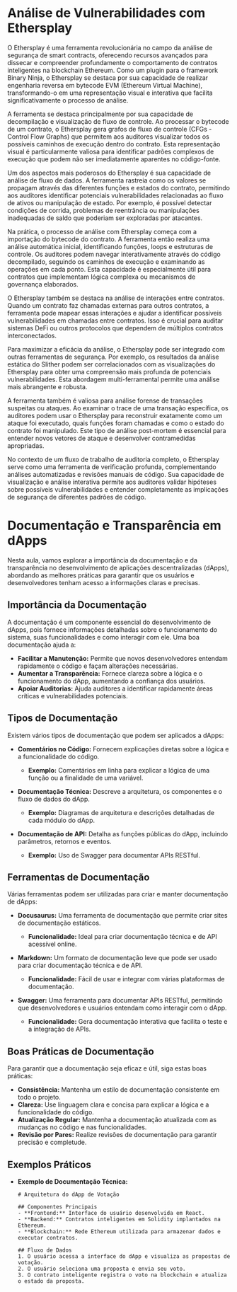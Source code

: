 # Análise de Vulnerabilidades com Ethersplay

O Ethersplay é uma ferramenta revolucionária no campo da análise de segurança de smart contracts, oferecendo recursos avançados para dissecar e compreender profundamente o comportamento de contratos inteligentes na blockchain Ethereum. Como um plugin para o framework Binary Ninja, o Ethersplay se destaca por sua capacidade de realizar engenharia reversa em bytecode EVM (Ethereum Virtual Machine), transformando-o em uma representação visual e interativa que facilita significativamente o processo de análise.

A ferramenta se destaca principalmente por sua capacidade de decompilação e visualização de fluxo de controle. Ao processar o bytecode de um contrato, o Ethersplay gera grafos de fluxo de controle (CFGs - Control Flow Graphs) que permitem aos auditores visualizar todos os possíveis caminhos de execução dentro do contrato. Esta representação visual é particularmente valiosa para identificar padrões complexos de execução que podem não ser imediatamente aparentes no código-fonte.

Um dos aspectos mais poderosos do Ethersplay é sua capacidade de análise de fluxo de dados. A ferramenta rastreia como os valores se propagam através das diferentes funções e estados do contrato, permitindo aos auditores identificar potenciais vulnerabilidades relacionadas ao fluxo de ativos ou manipulação de estado. Por exemplo, é possível detectar condições de corrida, problemas de reentrância ou manipulações inadequadas de saldo que poderiam ser exploradas por atacantes.

Na prática, o processo de análise com Ethersplay começa com a importação do bytecode do contrato. A ferramenta então realiza uma análise automática inicial, identificando funções, loops e estruturas de controle. Os auditores podem navegar interativamente através do código decompilado, seguindo os caminhos de execução e examinando as operações em cada ponto. Esta capacidade é especialmente útil para contratos que implementam lógica complexa ou mecanismos de governança elaborados.

O Ethersplay também se destaca na análise de interações entre contratos. Quando um contrato faz chamadas externas para outros contratos, a ferramenta pode mapear essas interações e ajudar a identificar possíveis vulnerabilidades em chamadas entre contratos. Isso é crucial para auditar sistemas DeFi ou outros protocolos que dependem de múltiplos contratos interconectados.

Para maximizar a eficácia da análise, o Ethersplay pode ser integrado com outras ferramentas de segurança. Por exemplo, os resultados da análise estática do Slither podem ser correlacionados com as visualizações do Ethersplay para obter uma compreensão mais profunda de potenciais vulnerabilidades. Esta abordagem multi-ferramental permite uma análise mais abrangente e robusta.

A ferramenta também é valiosa para análise forense de transações suspeitas ou ataques. Ao examinar o trace de uma transação específica, os auditores podem usar o Ethersplay para reconstruir exatamente como um ataque foi executado, quais funções foram chamadas e como o estado do contrato foi manipulado. Este tipo de análise post-mortem é essencial para entender novos vetores de ataque e desenvolver contramedidas apropriadas.

No contexto de um fluxo de trabalho de auditoria completo, o Ethersplay serve como uma ferramenta de verificação profunda, complementando análises automatizadas e revisões manuais de código. Sua capacidade de visualização e análise interativa permite aos auditores validar hipóteses sobre possíveis vulnerabilidades e entender completamente as implicações de segurança de diferentes padrões de código.

# Documentação e Transparência em dApps

Nesta aula, vamos explorar a importância da documentação e da transparência no desenvolvimento de aplicações descentralizadas (dApps), abordando as melhores práticas para garantir que os usuários e desenvolvedores tenham acesso a informações claras e precisas.

## Importância da Documentação

A documentação é um componente essencial do desenvolvimento de dApps, pois fornece informações detalhadas sobre o funcionamento do sistema, suas funcionalidades e como interagir com ele. Uma boa documentação ajuda a:

- **Facilitar a Manutenção:** Permite que novos desenvolvedores entendam rapidamente o código e façam alterações necessárias.
- **Aumentar a Transparência:** Fornece clareza sobre a lógica e o funcionamento do dApp, aumentando a confiança dos usuários.
- **Apoiar Auditorias:** Ajuda auditores a identificar rapidamente áreas críticas e vulnerabilidades potenciais.

## Tipos de Documentação

Existem vários tipos de documentação que podem ser aplicados a dApps:

- **Comentários no Código:** Fornecem explicações diretas sobre a lógica e a funcionalidade do código.

  - **Exemplo:** Comentários em linha para explicar a lógica de uma função ou a finalidade de uma variável.

- **Documentação Técnica:** Descreve a arquitetura, os componentes e o fluxo de dados do dApp.

  - **Exemplo:** Diagramas de arquitetura e descrições detalhadas de cada módulo do dApp.

- **Documentação de API:** Detalha as funções públicas do dApp, incluindo parâmetros, retornos e eventos.
  - **Exemplo:** Uso de Swagger para documentar APIs RESTful.

## Ferramentas de Documentação

Várias ferramentas podem ser utilizadas para criar e manter documentação de dApps:

- **Docusaurus:** Uma ferramenta de documentação que permite criar sites de documentação estáticos.

  - **Funcionalidade:** Ideal para criar documentação técnica e de API acessível online.

- **Markdown:** Um formato de documentação leve que pode ser usado para criar documentação técnica e de API.

  - **Funcionalidade:** Fácil de usar e integrar com várias plataformas de documentação.

- **Swagger:** Uma ferramenta para documentar APIs RESTful, permitindo que desenvolvedores e usuários entendam como interagir com o dApp.
  - **Funcionalidade:** Gera documentação interativa que facilita o teste e a integração de APIs.

## Boas Práticas de Documentação

Para garantir que a documentação seja eficaz e útil, siga estas boas práticas:

- **Consistência:** Mantenha um estilo de documentação consistente em todo o projeto.
- **Clareza:** Use linguagem clara e concisa para explicar a lógica e a funcionalidade do código.
- **Atualização Regular:** Mantenha a documentação atualizada com as mudanças no código e nas funcionalidades.
- **Revisão por Pares:** Realize revisões de documentação para garantir precisão e completude.

## Exemplos Práticos

- **Exemplo de Documentação Técnica:**

  ```
  # Arquitetura do dApp de Votação

  ## Componentes Principais
  - **Frontend:** Interface do usuário desenvolvida em React.
  - **Backend:** Contratos inteligentes em Solidity implantados na Ethereum.
  - **Blockchain:** Rede Ethereum utilizada para armazenar dados e executar contratos.

  ## Fluxo de Dados
  1. O usuário acessa a interface do dApp e visualiza as propostas de votação.
  2. O usuário seleciona uma proposta e envia seu voto.
  3. O contrato inteligente registra o voto na blockchain e atualiza o estado da proposta.
  ```
